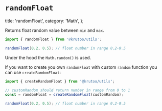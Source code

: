 # `randomFloat`

  title: 'randomFloat',
  category: 'Math',
};

Returns float random value between `min` and `max`.

```js
import { randomFloat } from '@krutoo/utils';

randomFloat(0.2, 0.5); // float number in range 0.2-0.5
```

Under the hood the `Math.random()` is used.

If you want to create you own `randomFloat` with custom `random` function you can use `createRandomFloat`:

```js
import { createRandomFloat } from '@krutoo/utils';

// customRandom should return number in range from 0 to 1
const = randomFloat = createRandomFloat(customRandom);

randomFloat(0.2, 0.5); // float number in range 0.2-0.5
```
